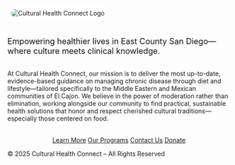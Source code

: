 <!-- HERO SECTION -->
<div class="hero">
  <img src="Images/CHClogo.png" alt="Cultural Health Connect Logo" style="width: 5
500px; border-radius: 50px; background: #fff; padding: 8px; margin-bottom: 18px;">
<p class="hero-lead" style="font-size:1.3em; color:#111;">
  Empowering healthier lives in East County San Diego—where culture meets clinical knowledge.
</p>

</div>

<!-- MISSION SECTION -->
<div class="container" style="margin-top: 2rem;">
  <p>
    At Cultural Health Connect, our mission is to deliver the most up-to-date, evidence-based guidance on managing chronic disease through diet and lifestyle—tailored specifically to the Middle Eastern and Mexican communities of El Cajon. We believe in the power of moderation rather than elimination, working alongside our community to find practical, sustainable health solutions that honor and respect cherished cultural traditions—especially those centered on food.
  </p>
  <div style="text-align:center; margin-top:2rem;">
<a href="About.html" class="btn">Learn More</a>
<a href="Programs.html" class="btn">Our Programs</a>
<a href="Contact.html" class="btn">Contact Us</a>
<a href="Donate.html" class="btn">Donate</a>
</div>

<footer>
  © 2025 Cultural Health Connect – All Rights Reserved
</footer>
